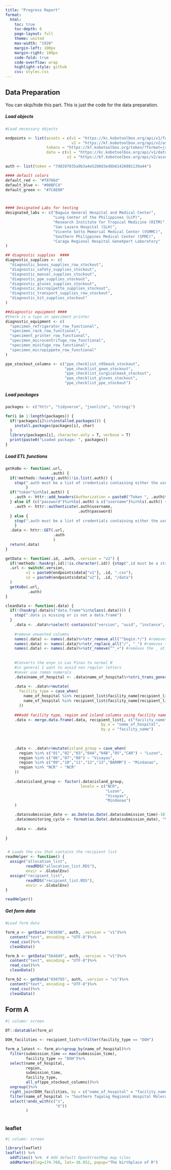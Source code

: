 ```yaml
---
title: "Progress Report"
format:
  html:
    toc: true
    toc-depth: 6
    page-layout: full
    theme: united
    max-width: "1920"
    margin-left: 100px
    margin-right: 100px
    code-fold: true
    code-overflow: wrap
    highlight-style: github
    css: styles.css
---
```


## Data Preparation

You can skip/hide this part. This is just the code for the data preparation.

#####   Load objects

```r

#Load necessary objects

endpoints <- list(assets = c(v1 = "https://kc.kobotoolbox.org/api/v1/forms",
                             v2 = "https://kf.kobotoolbox.org/api/v2/assets"),
                  tokens = "https://kf.kobotoolbox.org/token/?format=json",
                  data = c(v1 = "https://kc.kobotoolbox.org/api/v1/data/",
                           v2 = "https://kf.kobotoolbox.org/api/v2/assets/"))

auth <- list(token = "7d8397035a9b3a4e52b0d3ed6b61426881139a44")

#### default colors
default_red <- "#f8766d"
default_blue <- "#00BFC4"
default_green <- "#7CAE00"



#### Designated Labs for testing
designated_labs <- c("Baguio General Hospital and Medical Center",
                     "Lung Center of the Philippines (LCP)",
                     "Research Institute for Tropical Medicine (RITM)",
                     "San Lazaro Hospital (SLH)",
                     "Vicente Sotto Memorial Medical Center (VSMMC)",
                     "Southern Philippines Medical Center (SPMC)",
                     "Caraga Regional Hospital GeneXpert Laboratory"
)

## diagnostic supplies  ####
diagnostic_supplies <- c(
  "diagnostic_boxes_supplies_row_stockout",
  "diagnostic_safety_supplies_stockout",
  "diagnostic_manual_supplies_stockout",
  "diagnostic_ppe_supplies_stockout",
  "diagnostic_gloves_supplies_stockout",
  "diagnostic_micropipette_supplies_stockout",
  "diagnostic_transport_supplies_row_stockout",
  "diagnostic_kit_supplies_stockout"
)

##diagnostic equipment ####
#there is a typo in speciment printer
diagnostic_equipment <- c(
  "specimen_refrigerator_row_functional",
  "specimen_rack_row_functional",
  "speciment_printer_row_functional", 
  "specimen_microcentrifuge_row_functional",
  "specimen_minifuge_row_functional",
  "specimen_micropippete_row_functional"
)

ppe_stockout_columns <- c("ppe_checklist_n95mask_stockout",
                          "ppe_checklist_gown_stockout",
                          "ppe_checklist_surgicalmask_stockout",
                          "ppe_checklist_gloves_stockout",
                          "ppe_checklist_ppe_stockout")
```

#####   Load packages

```r

packages <- c("httr", "tidyverse", "jsonlite", "stringi")

for(i in 1:length(packages)) {
  if(!packages[i]%in%installed.packages()) {
    install.packages(packages[i], char)
  }
  library(packages[i], character.only = T, verbose = T)
  print(paste0("Loaded package: ", packages))
}

```

#####   Load ETL functions

```r

getKoBo <- function(.url,
                    .auth) {
  if(!methods::hasArg(.auth)|!is.list(.auth)) {
    stop(".auth must be a list of credentials containing either the username and password, or the token")
         }
  if("token"%in%ls(.auth)) {
    .auth <- httr::add_headers(Authorization = paste0("Token ", .auth$token))
  } else if (c("password")%in%ls(.auth) & c("username")%in%ls(.auth)) {
    .auth <- httr::authenticate(.auth$username,
                                .auth$password)
  } else {
    stop(".auth must be a list of credentials containing either the username and password, or the token")
    }
  .data <- httr::GET(.url,
                     .auth
                     )
  return(.data)
}

getData <- function(.id, .auth, .version = "v2") {
  if(!methods::hasArg(.id)|!is.character(.id)) {stop(".id must be a string")}
  .url <- switch(.version,
         v1 = paste0(endpoints$data["v1"], .id, ".csv"),
         v2 = paste0(endpoints$data["v2"], .id, "/data")
  )
  getKoBo(.url,
          .auth)
}

cleanData <- function(.data) {
  if(!(hasArg(.data)&("data.frame"%in%class(.data)))) {
    stop(".data is missing or is not a data.frame")
  }
    .data <- .data%>%select(-contains(c("version", "uuid", "instance", "deprecated", "geolocation", "xform")))
    
    #remove unwanted columns
    names(.data) <- names(.data)%>%str_remove_all("^begin.*/") #removes the begin_group.../ in column names
    names(.data) <- names(.data)%>%str_replace_all("/", "_") #removes the _ at the beginning
    names(.data) <- names(.data)%>%str_remove("^_+") #removes the _ at the beginning
    
    
    #Converts the enye in Las Pinas to normal N
    #in general I want to avoid non regular letters
    #never use roman numerals
    .data$name_of_hospital <- .data$name_of_hospital%>%stri_trans_general(id = "Latin-ASCII")
    
    .data <- .data%>%mutate(
      facility_type = case_when(
        name_of_hospital %in% recipient_list$facility_name[recipient_list$facility_type=="DOH"] ~ "DOH",
        name_of_hospital %in% recipient_list$facility_name[recipient_list$facility_type=="LGU"] ~ "LGU"
      ))
    
    ###add facility type, region and island columns using facility name as id 
    .data <- merge.data.frame(.data, recipient_list[, c("facility_name", "region")],
                                          by.x = "name_of_hospital",
                                          by.y = "facility_name")
    
    
    
    .data <- .data%>%mutate(island_group = case_when(
      region %in% c("01","02","03","04A","04B","05","CAR") ~ "Luzon",
      region %in% c("06","07","08") ~ "Visayas",
      region %in% c("09","10","11","12","13","BARMM") ~ "Mindanao",
      region %in% "NCR" ~ "NCR"
    ))
    
    .data$island_group <- factor(.data$island_group,
                                 levels = c("NCR",
                                            "Luzon",
                                            "Visayas",
                                            "Mindanao")
    )

    .data$submission_date <- as.Date(as.Date(.data$submission_time)-10)
    .data$monitoring_cycle <- format(as.Date(.data$submission_date), "%Y-%m")
    
    .data <- .data
    
}


 # Loads the csv that contains the recipient list
readHelper <- function() {
  assign("allocation_list",
         readRDS("allocation_list.RDS"),
         envir = .GlobalEnv)
  assign("recipient_list",
         readRDS("recipient_list.RDS"),
         envir = .GlobalEnv)
}

readHelper()


```
#####   Get form data

```r

#Load form data

form_a <- getData("563698", auth, .version = "v1")%>%
  content("text", encoding = "UTF-8")%>%
  read_csv()%>%
  cleanData()

form_b <- getData("564849", auth, .version = "v1")%>%
  content("text", encoding = "UTF-8")%>%
  read_csv()%>%
  cleanData()

form_b2 <- getData("650795", auth, .version = "v1")%>%
  content("text", encoding = "UTF-8")%>%
  read_csv()%>%
  cleanData()


```

## Form A

```r
#| column: screen

DT::datatable(form_a)

```

```r

DOH_facilities <- recipient_list%>%filter(facility_type == "DOH")

form_a_latest <- form_a%>%group_by(name_of_hospital)%>%
  filter(submission_time == max(submission_time),
         facility_type == "DOH")%>%
  select(name_of_hospital,
         region,
         submission_time,
         facility_type,
         all_of(ppe_stockout_columns))%>%
  ungroup()%>%
  right_join(DOH_facilities, by = c("name_of_hospital" = "facility_name"))%>%
  filter(name_of_hospital != "Southern Tagalog Regional Hospital Molecular Laboratory")%>%
  select(!ends_with(c("x",
                      "X"))
         )



```

### leaflet

```r
#| column: screen

library(leaflet)
leaflet() %>%
  addTiles() %>%  # Add default OpenStreetMap map tiles
  addMarkers(lng=174.768, lat=-36.852, popup="The birthplace of R")
```